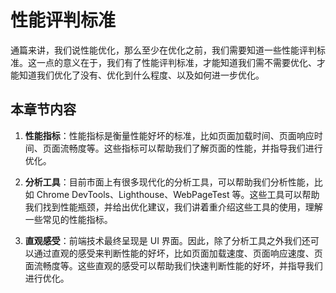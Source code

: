 
# 性能评判标准

通篇来讲，我们说性能优化，那么至少在优化之前，我们需要知道一些性能评判标准。这一点的意义在于，我们有了性能评判标准，才能知道我们需不需要优化、才能知道我们优化了没有、优化到什么程度、以及如何进一步优化。

## 本章节内容

1. **性能指标**：性能指标是衡量性能好坏的标准，比如页面加载时间、页面响应时间、页面流畅度等。这些指标可以帮助我们了解页面的性能，并指导我们进行优化。

2. **分析工具**：目前市面上有很多现代化的分析工具，可以帮助我们分析性能，比如 Chrome DevTools、Lighthouse、WebPageTest 等。这些工具可以帮助我们找到性能瓶颈，并给出优化建议，我们讲着重介绍这些工具的使用，理解一些常见的性能指标。

3. **直观感受**：前端技术最终呈现是 UI 界面。因此，除了分析工具之外我们还可以通过直观的感受来判断性能的好坏，比如页面加载速度、页面响应速度、页面流畅度等。这些直观的感受可以帮助我们快速判断性能的好坏，并指导我们进行优化。

<PageWarp next="judgingcriteria/performanceindex" prev="preface/contribute" />
